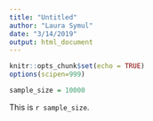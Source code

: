 ```yaml
---
title: "Untitled"
author: "Laura Symul"
date: "3/14/2019"
output: html_document
---
```


```r
knitr::opts_chunk$set(echo = TRUE)
options(scipen=999)
```


```r
sample_size = 10000
```
 

This is `r sample_size`.


